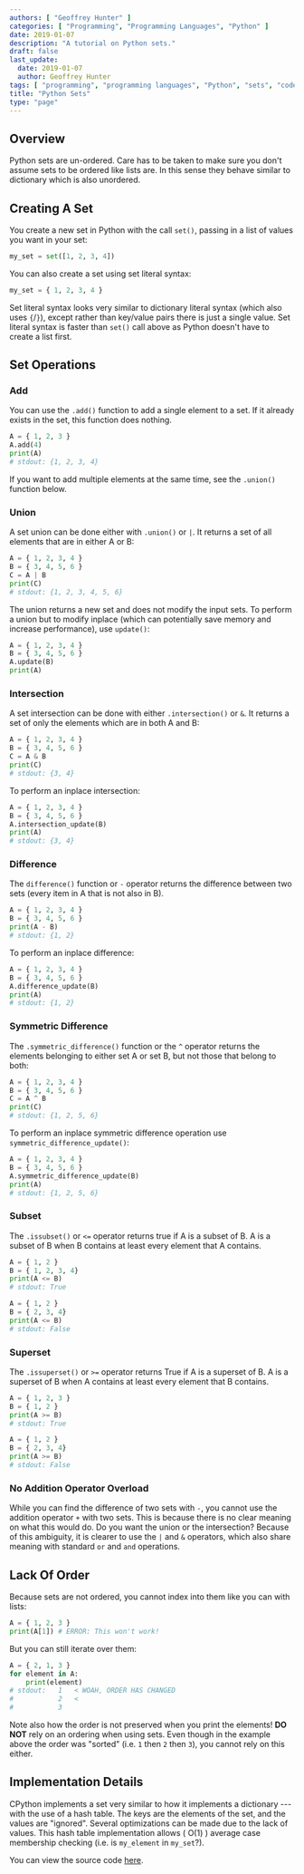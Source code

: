 ```yaml
---
authors: [ "Geoffrey Hunter" ]
categories: [ "Programming", "Programming Languages", "Python" ]
date: 2019-01-07
description: "A tutorial on Python sets."
draft: false
last_update:
  date: 2019-01-07
  author: Geoffrey Hunter
tags: [ "programming", "programming languages", "Python", "sets", "code", "software", "data structures", "containers", "iterations", "unordered", "unions", "intersections", "differences", "symmetric", "supersets", "subsets" ]
title: "Python Sets"
type: "page"
---
```



## Overview

Python sets are un-ordered. Care has to be taken to make sure you don't assume sets to be ordered like lists are. In this sense they behave similar to dictionary which is also unordered.

## Creating A Set

You create a new set in Python with the call `set()`, passing in a list of values you want in your set:

```python
my_set = set([1, 2, 3, 4])
```

You can also create a set using set literal syntax:

```python
my_set = { 1, 2, 3, 4 }
```

Set literal syntax looks very similar to dictionary literal syntax (which also uses `{`/`}`), except rather than key/value pairs there is just a single value. Set literal syntax is faster than `set()` call above as Python doesn't have to create a list first. 

## Set Operations

### Add

You can use the `.add()` function to add a single element to a set. If it already exists in the set, this function does nothing.

```python
A = { 1, 2, 3 }
A.add(4)
print(A)
# stdout: {1, 2, 3, 4}
```

If you want to add multiple elements at the same time, see the `.union()` function below.

### Union

A set union can be done either with `.union()` or `|`. It returns a set of all elements that are in either A or B:

```python
A = { 1, 2, 3, 4 }
B = { 3, 4, 5, 6 }
C = A | B
print(C)
# stdout: {1, 2, 3, 4, 5, 6}
```

The union returns a new set and does not modify the input sets. To perform a union but to modify inplace (which can potentially save memory and increase performance), use `update()`:

```python
A = { 1, 2, 3, 4 }
B = { 3, 4, 5, 6 }
A.update(B)
print(A)
```

### Intersection

A set intersection can be done with either `.intersection()` or `&`. It returns a set of only the elements which are in both A and B:

```python
A = { 1, 2, 3, 4 }
B = { 3, 4, 5, 6 }
C = A & B
print(C)
# stdout: {3, 4}
```

To perform an inplace intersection:

```python
A = { 1, 2, 3, 4 }
B = { 3, 4, 5, 6 }
A.intersection_update(B)
print(A)
# stdout: {3, 4}
```

### Difference

The `difference()` function or `-` operator returns the difference between two sets (every item in A that is not also in B).

```python
A = { 1, 2, 3, 4 }
B = { 3, 4, 5, 6 }
print(A - B)
# stdout: {1, 2}
```

To perform an inplace difference:

```python
A = { 1, 2, 3, 4 }
B = { 3, 4, 5, 6 }
A.difference_update(B)
print(A)
# stdout: {1, 2}
```

### Symmetric Difference

The `.symmetric_difference()` function or the `^` operator returns the elements belonging to either set A or set B, but not those that belong to both:

```python
A = { 1, 2, 3, 4 }
B = { 3, 4, 5, 6 }
C = A ^ B
print(C)
# stdout: {1, 2, 5, 6}
```

To perform an inplace symmetric difference operation use `symmetric_difference_update()`:

```python
A = { 1, 2, 3, 4 }
B = { 3, 4, 5, 6 }
A.symmetric_difference_update(B)
print(A)
# stdout: {1, 2, 5, 6}
```

### Subset

The `.issubset()` or `<=` operator returns true if A is a subset of B. A is a subset of B when B contains at least every element that A contains.

```python
A = { 1, 2 }
B = { 1, 2, 3, 4}
print(A <= B)
# stdout: True

A = { 1, 2 }
B = { 2, 3, 4}
print(A <= B)
# stdout: False
```

### Superset

The `.issuperset()` or `>=` operator returns True if A is a superset of B. A is a superset of B when A contains at least every element that B contains.

```python
A = { 1, 2, 3 }
B = { 1, 2 }
print(A >= B)
# stdout: True

A = { 1, 2 }
B = { 2, 3, 4}
print(A >= B)
# stdout: False
```

### No Addition Operator Overload

While you can find the difference of two sets with `-`, you cannot use the addition operator `+` with two sets. This is because there is no clear meaning on what this would do. Do you want the union or the intersection? Because of this ambiguity, it is clearer to use the `|` and `&` operators, which also share meaning with standard `or` and `and` operations.

## Lack Of Order

Because sets are not ordered, you cannot index into them like you can with lists:

```python
A = { 1, 2, 3 }
print(A[1]) # ERROR: This won't work!
```

But you can still iterate over them:

```python
A = { 2, 1, 3 }
for element in A:
    print(element)
# stdout:   1   < WOAH, ORDER HAS CHANGED
#           2   <
#           3
```

Note also how the order is not preserved when you print the elements! **DO NOT** rely on an ordering when using sets. Even though in the example above the order was "sorted" (i.e. `1` then `2` then `3`), you cannot rely on this either.

## Implementation Details

CPython implements a set very similar to how it implements a dictionary --- with the use of a hash table. The keys are the elements of the set, and the values are "ignored". Several optimizations can be made due to the lack of values. This hash table implementation allows \( O(1) \) average case membership checking (i.e. is `my_element` in `my_set`?).

You can view the source code [here](https://github.com/python/cpython/blob/master/Objects/setobject.c).